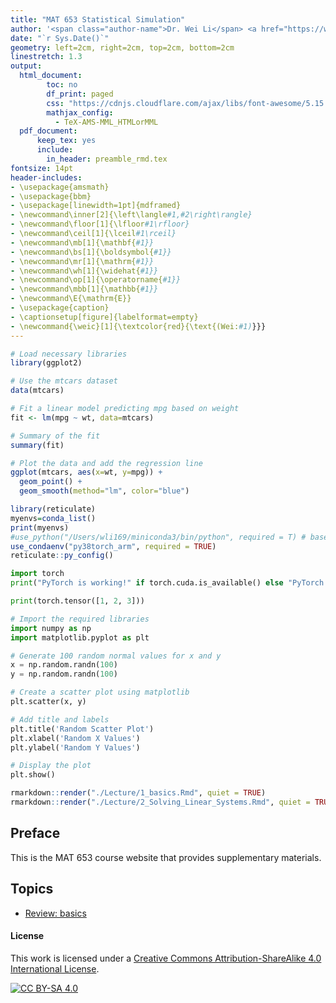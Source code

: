 ```yaml
---
title: "MAT 653 Statistical Simulation"
author: '<span class="author-name">Dr. Wei Li</span> <a href="https://wli169.expressions.syr.edu/"><svg width="15" height="15" viewBox="0 0 24 24" fill="none" xmlns="http://www.w3.org/2000/svg"><path d="M12 2L2 12H5V22H19V12H22L12 2Z" fill="black"/></svg></a> <a href="https://github.com/weili-code"><svg width="15" height="15" viewBox="0 0 24 24" fill="none" xmlns="http://www.w3.org/2000/svg"><path d="M12 2C6.48 2 2 6.48 2 12C2 16.41 4.87 20.17 8.84 21.4C9.34 21.53 9.68 21.27 9.7 21C9.7 20.76 9.7 20.29 9.7 19.03C6.73 19.74 5.61 17.37 5.61 17.37C5.08 15.78 4.1 15.39 4.1 15.39C2.84 14.61 4.63 14.63 4.63 14.63C6.27 14.78 7.16 16.23 7.16 16.23C8.21 18.04 10.17 17.46 11 17.18C11.12 16.51 11.5 16.13 11.93 15.88C8.33 15.57 5.04 14.24 5.04 10.63C5.04 9.58 5.42 8.78 6 8.13C5.87 7.88 5.6 6.84 6.18 5.32C6.18 5.32 7.1 4.93 9.7 6.68C10.9 6.42 12.17 6.32 13.4 6.32C14.62 6.32 15.9 6.42 17.1 6.68C19.7 4.93 20.6 5.32 20.6 5.32C21.2 6.84 20.9 7.88 20.8 8.13C21.4 8.78 21.8 9.58 21.8 10.63C21.8 14.24 18.5 15.57 14.9 15.88C15.5 16.27 16 17.01 16 18.11C16 19.76 16 21 16 21.38C16 21.65 16.3 21.91 16.8 21.78C20.77 20.56 23.64 16.8 23.64 12C23.64 6.48 19.52 2 12 2Z" fill="black"/></svg></a>'
date: "`r Sys.Date()`"
geometry: left=2cm, right=2cm, top=2cm, bottom=2cm
linestretch: 1.3
output:
  html_document:
        toc: no
        df_print: paged
        css: "https://cdnjs.cloudflare.com/ajax/libs/font-awesome/5.15.1/css/all.min.css"   
        mathjax_config:
          - TeX-AMS-MML_HTMLorMML             
  pdf_document: 
      keep_tex: yes  
      include:
        in_header: preamble_rmd.tex
fontsize: 14pt
header-includes:
- \usepackage{amsmath}
- \usepackage{bbm}
- \usepackage[linewidth=1pt]{mdframed}
- \newcommand\inner[2]{\left\langle#1,#2\right\rangle}
- \newcommand\floor[1]{\lfloor#1\rfloor}
- \newcommand\ceil[1]{\lceil#1\rceil}
- \newcommand\mb[1]{\mathbf{#1}}
- \newcommand\bs[1]{\boldsymbol{#1}}
- \newcommand\mr[1]{\mathrm{#1}}
- \newcommand\wh[1]{\widehat{#1}}
- \newcommand\op[1]{\operatorname{#1}}
- \newcommand\mbb[1]{\mathbb{#1}}
- \newcommand\E{\mathrm{E}}
- \usepackage{caption}
- \captionsetup[figure]{labelformat=empty}
- \newcommand{\weic}[1]{\textcolor{red}{\text{(Wei:#1)}}}  
---
```


<script type="text/x-mathjax-config">
MathJax.Hub.Config({
  TeX: { equationNumbers: { autoNumber: "AMS" } }po
});
</script>


<style>
.author-name {
    margin-right: 20px; /* Adjust this value as needed */
}
</style>

<!------------->

```r
# Load necessary libraries
library(ggplot2)

# Use the mtcars dataset
data(mtcars)

# Fit a linear model predicting mpg based on weight
fit <- lm(mpg ~ wt, data=mtcars)

# Summary of the fit
summary(fit)

# Plot the data and add the regression line
ggplot(mtcars, aes(x=wt, y=mpg)) +
  geom_point() +
  geom_smooth(method="lm", color="blue")

```


```r
library(reticulate)
myenvs=conda_list()
print(myenvs)
#use_python("/Users/wli169/miniconda3/bin/python", required = T) # base conda env
use_condaenv("py38torch_arm", required = TRUE)
reticulate::py_config()

```

```python
import torch
print("PyTorch is working!" if torch.cuda.is_available() else "PyTorch is loaded, but CUDA is not available.")
```

```python
print(torch.tensor([1, 2, 3]))
```

```python
# Import the required libraries
import numpy as np
import matplotlib.pyplot as plt

# Generate 100 random normal values for x and y
x = np.random.randn(100)
y = np.random.randn(100)

# Create a scatter plot using matplotlib
plt.scatter(x, y)

# Add title and labels
plt.title('Random Scatter Plot')
plt.xlabel('Random X Values')
plt.ylabel('Random Y Values')

# Display the plot
plt.show()
```


```r
rmarkdown::render("./Lecture/1_basics.Rmd", quiet = TRUE)
rmarkdown::render("./Lecture/2_Solving_Linear_Systems.Rmd", quiet = TRUE)
```

<!-- ```{r child = "2.Rmd"} -->
<!-- ``` -->

<!-- ```{r child = "3.Rmd"} -->
<!-- ``` -->

<!------------->


## Preface

This is the MAT 653 course website that provides supplementary materials.

## Topics

- [Review: basics](1_basics.html)


#### License 

This work is licensed under a
[Creative Commons Attribution-ShareAlike 4.0 International License][cc-by-sa].

[![CC BY-SA 4.0][cc-by-sa-image]][cc-by-sa]

[cc-by-sa]: http://creativecommons.org/licenses/by-sa/4.0/
[cc-by-sa-image]: https://licensebuttons.net/l/by-sa/4.0/88x31.png
[cc-by-sa-shield]: https://img.shields.io/badge/License-CC%20BY--SA%204.0-lightgrey.svg
